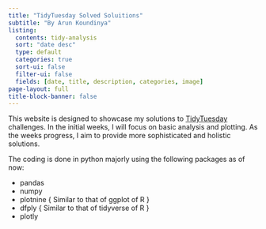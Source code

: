 ```yaml
---
title: "TidyTuesday Solved Soluitions"
subtitle: "By Arun Koundinya"
listing:
  contents: tidy-analysis
  sort: "date desc"
  type: default
  categories: true
  sort-ui: false
  filter-ui: false
  fields: [date, title, description, categories, image]
page-layout: full
title-block-banner: false
---
```


This website is designed to showcase my solutions to [TidyTuesday](https://github.com/rfordatascience/tidytuesday) challenges. In the initial weeks, I will focus on basic analysis and plotting. As the weeks progress, I aim to provide more sophisticated and holistic solutions.

The coding is done in python majorly using the following packages as of now:

-   pandas
-   numpy
-   plotnine { Similar to that of ggplot of R }
-   dfply { Similar to that of tidyverse of R }
-   plotly


```{=html}
<br>
<br>
<br>
```